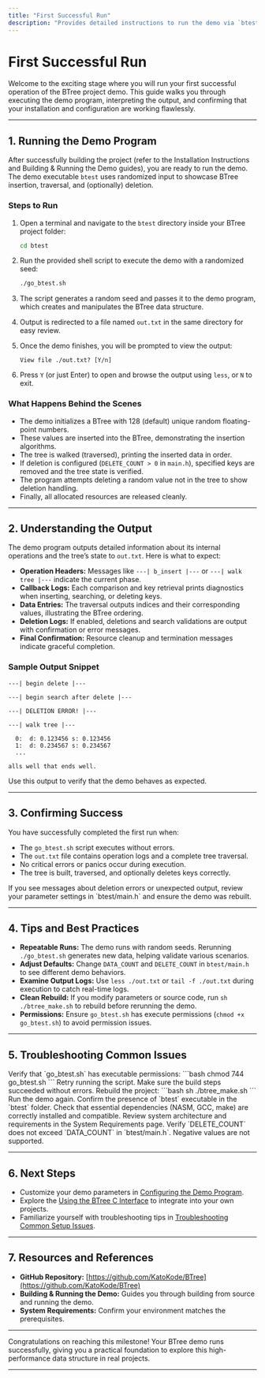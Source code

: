 ```yaml
---
title: "First Successful Run"
description: "Provides detailed instructions to run the demo via `btest/go_btest.sh`, highlights expected outputs, and confirms successful installation and configuration for new users."
---
```


# First Successful Run

Welcome to the exciting stage where you will run your first successful operation of the BTree project demo. This guide walks you through executing the demo program, interpreting the output, and confirming that your installation and configuration are working flawlessly.

---

## 1. Running the Demo Program

After successfully building the project (refer to the Installation Instructions and Building & Running the Demo guides), you are ready to run the demo. The demo executable `btest` uses randomized input to showcase BTree insertion, traversal, and (optionally) deletion.

### Steps to Run

1. Open a terminal and navigate to the `btest` directory inside your BTree project folder:
   ```bash
   cd btest
   ```

2. Run the provided shell script to execute the demo with a randomized seed:
   ```bash
   ./go_btest.sh
   ```

3. The script generates a random seed and passes it to the demo program, which creates and manipulates the BTree data structure.

4. Output is redirected to a file named `out.txt` in the same directory for easy review.

5. Once the demo finishes, you will be prompted to view the output:
   ```
   View file ./out.txt? [Y/n] 
   ```

6. Press `Y` (or just Enter) to open and browse the output using `less`, or `N` to exit.

### What Happens Behind the Scenes

- The demo initializes a BTree with 128 (default) unique random floating-point numbers.
- These values are inserted into the BTree, demonstrating the insertion algorithms.
- The tree is walked (traversed), printing the inserted data in order.
- If deletion is configured (`DELETE_COUNT > 0` in `main.h`), specified keys are removed and the tree state is verified.
- The program attempts deleting a random value not in the tree to show deletion handling.
- Finally, all allocated resources are released cleanly.

---

## 2. Understanding the Output

The demo program outputs detailed information about its internal operations and the tree’s state to `out.txt`. Here is what to expect:

- **Operation Headers:** Messages like `---| b_insert |---` or `---| walk tree |---` indicate the current phase.
- **Callback Logs:** Each comparison and key retrieval prints diagnostics when inserting, searching, or deleting keys.
- **Data Entries:** The traversal outputs indices and their corresponding values, illustrating the BTree ordering.
- **Deletion Logs:** If enabled, deletions and search validations are output with confirmation or error messages.
- **Final Confirmation:** Resource cleanup and termination messages indicate graceful completion.

### Sample Output Snippet

```
---| begin delete |---

---| begin search after delete |---

---| DELETION ERROR! |---

---| walk tree |---

  0:  d: 0.123456 s: 0.123456
  1:  d: 0.234567 s: 0.234567
  ...

alls well that ends well.
```

Use this output to verify that the demo behaves as expected.

---

## 3. Confirming Success

You have successfully completed the first run when:

- The `go_btest.sh` script executes without errors.
- The `out.txt` file contains operation logs and a complete tree traversal.
- No critical errors or panics occur during execution.
- The tree is built, traversed, and optionally deletes keys correctly.

<Tip>
If you see messages about deletion errors or unexpected output, review your parameter settings in `btest/main.h` and ensure the demo was rebuilt.
</Tip>

---

## 4. Tips and Best Practices

- **Repeatable Runs:**  The demo runs with random seeds. Rerunning `./go_btest.sh` generates new data, helping validate various scenarios.
- **Adjust Defaults:**  Change `DATA_COUNT` and `DELETE_COUNT` in `btest/main.h` to see different demo behaviors.
- **Examine Output Logs:**  Use `less ./out.txt` or `tail -f ./out.txt` during execution to catch real-time logs.
- **Clean Rebuild:**  If you modify parameters or source code, run `sh ./btree_make.sh` to rebuild before rerunning the demo.
- **Permissions:**  Ensure `go_btest.sh` has execute permissions (`chmod +x go_btest.sh`) to avoid permission issues.

---

## 5. Troubleshooting Common Issues

<AccordionGroup title="Troubleshooting Your First Run">
<Accordion title="Demo script will not execute (Permission Denied)">
Verify that `go_btest.sh` has executable permissions:
```bash
chmod 744 go_btest.sh
```
Retry running the script.
</Accordion>
<Accordion title="No output or empty out.txt">
Make sure the build steps succeeded without errors. Rebuild the project:
```bash
sh ./btree_make.sh
```
Run the demo again. Confirm the presence of `btest` executable in the `btest` folder.
</Accordion>
<Accordion title="Demo crashes or segmentation fault">
Check that essential dependencies (NASM, GCC, make) are correctly installed and compatible. Review system architecture and requirements in the System Requirements page.
</Accordion>
<Accordion title="Deletion errors appear in logs">
Verify `DELETE_COUNT` does not exceed `DATA_COUNT` in `btest/main.h`. Negative values are not supported.
</Accordion>
</AccordionGroup>

---

## 6. Next Steps

- Customize your demo parameters in [Configuring the Demo Program](/getting-started/configuration-first-run/demo-configuration).
- Explore the [Using the BTree C Interface](/guides/core-workflows/using-btree-c-interface) to integrate into your own projects.
- Familiarize yourself with troubleshooting tips in [Troubleshooting Common Setup Issues](/getting-started/troubleshooting/troubleshooting-setup).

---

## 7. Resources and References

- **GitHub Repository:** [https://github.com/KatoKode/BTree](https://github.com/KatoKode/BTree)
- **Building & Running the Demo:** Guides you through building from source and running the demo.
- **System Requirements:** Confirm your environment matches the prerequisites.

---

Congratulations on reaching this milestone! Your BTree demo runs successfully, giving you a practical foundation to explore this high-performance data structure in real projects.


---